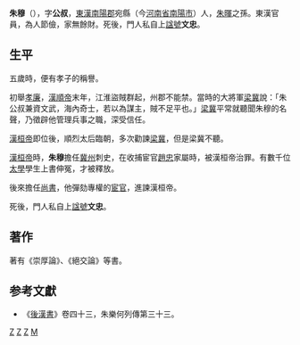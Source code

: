 '''朱穆'''（{{bd|100年||163年|}}），字'''公叔'''，[[東漢|東漢]][[南陽郡|南陽郡]]宛縣（今[[河南省|河南省]][[南陽市|南陽市]]）人，[[朱暉_(漢朝)|朱暉]]之孫。東漢官員，為人節儉，家無餘財。死後，門人私自上[[諡號|諡號]]'''文忠'''。

== 生平 ==
五歲時，便有孝子的稱譽。

初舉[[孝廉|孝廉]]，[[漢順帝|漢順帝]]末年，江淮盜賊群起，州郡不能禁。當時的大將軍[[梁冀|梁冀]]說：「朱公叔兼資文武，海內奇士，若以為謀主，賊不足平也。」[[梁冀|梁冀]]平常就聽聞朱穆的名聲，乃徵辟他管理兵事之職，深受信任。

[[漢桓帝|漢桓帝]]即位後，順烈太后臨朝，多次勸諫[[梁冀|梁冀]]，但是梁冀不聽。

[[漢桓帝|漢桓帝]]時，'''朱穆'''擔任[[冀州|冀州]]刺史，在收捕宦官[[趙忠|趙忠]]家屬時，被漢桓帝治罪。有數千位[[太學|太學]]學生上書伸冤，才被釋放。

後來擔任[[尚書|尚書]]，他彈劾專權的[[宦官|宦官]]，進諫漢桓帝。

死後，門人私自上[[諡號|諡號]]'''文忠'''。

== 著作 ==
著有《崇厚論》、《絕交論》等書。

== 参考文獻 ==
* 《[[後漢書|後漢書]]》卷四十三，朱樂何列傳第三十三。

[[Category:東漢官員|Z]]
[[Category:東漢刺史|Z]]
[[Category:南陽人|Z]]
[[Category:朱姓|M]]